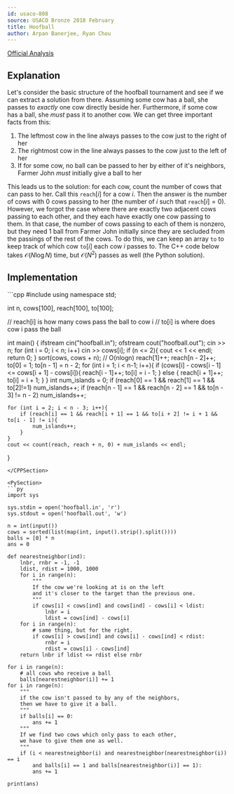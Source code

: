 ```yaml
---
id: usaco-808
source: USACO Bronze 2018 February
title: Hoofball
author: Arpan Banerjee, Ryan Chou
---
```


[Official Analysis](http://www.usaco.org/current/data/sol_hoofball_bronze_feb18.html)

## Explanation

Let's consider the basic structure of the hoofball tournament and see if we can extract a solution from there. Assuming some cow has a ball, she passes to *exactly* one cow directly beside her. Furthermore, if some cow has a ball, she *must* pass it to another cow. We can get three important facts from this:

1. The leftmost cow in the line always passes to the cow just to the right of her
2. The rightmost cow in the line always passes to the cow just to the left of her
3. If for some cow, no ball can be passed to her by either of it's neighbors, Farmer John *must* initially give a ball to her

This leads us to the solution: for each cow, count the number of cows that can pass to her. Call this $\texttt{reach}[i]$ for a cow $i$. Then the answer is the number of cows with $0$ cows passing to her (the number of $i$ such that $\texttt{reach}[i]=0$). However, we forgot the case where there are exactly two adjacent cows passing to each other, and they each have exactly one cow passing to them. In that case, the number of cows passing to each of them is nonzero, but they need $1$ ball from Farmer John initially since they are secluded from the passings of the rest of the cows. To do this, we can keep an array $\texttt{to}$ to keep track of which cow $\texttt{to}[i]$ each cow $i$ passes to. The C++ code below takes $\mathcal{O}(N\log{N})$ time, but $\mathcal{O}(N^2)$ passes as well (the Python solution). 

## Implementation

<LanguageSection>
<CPPSection>
```cpp
#include<bits/stdc++.h>
using namespace std;

int n, cows[100], reach[100], to[100];

// reach[i] is how many cows pass the ball to cow i
// to[i] is where does cow i pass the ball

int main() {
	ifstream cin("hoofball.in"); ofstream cout("hoofball.out");
	cin >> n;
	for (int i = 0; i < n; i++) cin >> cows[i];
	if (n <= 2){
		cout << 1 << endl;
		return 0;
	}
	sort(cows, cows + n); // O(nlogn) 
	reach[1]++; reach[n - 2]++;
	to[0] = 1; to[n - 1] = n - 2;
	for (int i = 1; i < n-1; i++){
		if (cows[i] - cows[i - 1] <= cows[i + 1] - cows[i]){
			reach[i - 1]++;
			to[i] = i - 1;
		} else {
			reach[i + 1]++;
			to[i] = i + 1;
		}
	}
	int num_islands = 0;
	if (reach[0] == 1 && reach[1] == 1 && to[2]!=1) num_islands++;
	if (reach[n - 1] == 1 && reach[n - 2] == 1 && to[n - 3] != n - 2) num_islands++;
	
	for (int i = 2; i < n - 3; i++){
		if (reach[i] == 1 && reach[i + 1] == 1 && to[i + 2] != i + 1 && to[i - 1] != i){
			num_islands++;
		}
	}
	cout << count(reach, reach + n, 0) + num_islands << endl;
}
```
</CPPSection>

<PySection> 
```py
import sys

sys.stdin = open('hoofball.in', 'r')
sys.stdout = open('hoofball.out', 'w')

n = int(input())
cows = sorted(list(map(int, input().strip().split())))
balls = [0] * n
ans = 0

def nearestneighbor(ind):
	lnbr, rnbr = -1, -1
	ldist, rdist = 1000, 1000
	for i in range(n):
		"""
		If the cow we're looking at is on the left
		and it's closer to the target than the previous one.
		"""
		if cows[i] < cows[ind] and cows[ind] - cows[i] < ldist:
			lnbr = i
			ldist = cows[ind] - cows[i]
	for i in range(n):
		# same thing, but for the right.
		if cows[i] > cows[ind] and cows[i] - cows[ind] < rdist:
			rnbr = i
			rdist = cows[i] - cows[ind]
	return lnbr if ldist <= rdist else rnbr
    
for i in range(n):
	# all cows who receive a ball
	balls[nearestneighbor(i)] += 1
for i in range(n):
	"""
	if the cow isn't passed to by any of the neighbors,
	then we have to give it a ball.
	"""
	if balls[i] == 0:
		ans += 1
	"""
	If we find two cows which only pass to each other,
	we have to give them one as well.
	"""
	if (i < nearestneighbor(i) and nearestneighbor(nearestneighbor(i)) == i
		and balls[i] == 1 and balls[nearestneighbor(i)] == 1):
		ans += 1
    
print(ans)
```
</PySection>
</LanguageSection>
